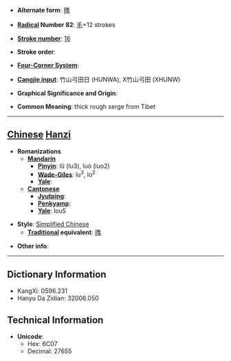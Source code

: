 * '''Alternate form''': [[氌]]

* '''[[Wiktionary:Chinese radical index| Radical]] Number 82''': [[Wiktionary:Chinese radical index 毛|毛]]+12 strokes

* '''[[Wiktionary:Chinese total strokes index|Stroke number]]''': [[Wiktionary:Chinese total strokes index 16|16]]

* '''Stroke order''': 

* '''[[Wiktionary:Chinese four corner index|Four-Corner System]]''': 

* '''[[Wiktionary:Chinese Cangjie index|Cangjie input]]''': 竹山弓田日 (HUNWA), X竹山弓田 (XHUNW)

* '''Graphical Significance and Origin''': 

* '''Common Meaning''': thick rough serge from Tibet

----

== [[Chinese]] [[Hanzi]] ==

* '''Romanizations'''
** '''[[Mandarin]]'''
*** '''[[Pinyin]]''': lǔ (lu3), luó (luo2)
*** '''[[Wade-Giles]]''': lu<sup>3</sup>, lo<sup>2</sup>
*** '''[[Yale]]''': 
** '''[[Cantonese]]'''
*** '''[[Jyutping]]''':
*** '''[[Penkyamp]]''': 
*** '''[[Yale]]''': lou5

* '''Style''': [[Simplified Chinese]] 
** '''[[Traditional Chinese|Traditional]] equivalent''': [[氌]]

* '''Other info''': 

----

== Dictionary Information ==

* KangXi: 0596.231
* Hanyu Da Zidian: 32006.050

== Technical Information ==

* '''Unicode''':
** Hex: 6C07
** Decimal: 27655